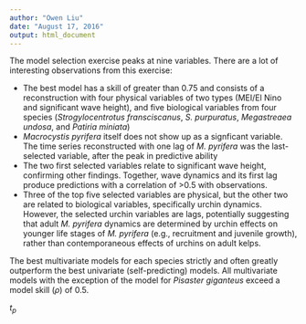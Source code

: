 ```yaml
---
author: "Owen Liu"
date: "August 17, 2016"
output: html_document
---
```


The model selection exercise peaks at nine variables. There are a lot of interesting observations from this exercise:

* The best model has a skill of greater than 0.75 and consists of a reconstruction with four physical variables of two types (MEI/El Nino and significant wave height), and five biological variables from four species (*Strogylocentrotus fransciscanus*, *S. purpuratus*, *Megastreaea undosa*, and *Patiria miniata*)
* *Macrocystis pyrifera* itself does not show up as a signficant variable. The time series reconstructed with one lag of *M. pyrifera* was the last-selected variable, after the peak in predictive ability
* The two first selected variables relate to significant wave height, confirming other findings. Together, wave dynamics and its first lag produce predictions with a correlation of >0.5 with observations.
* Three of the top five selected variables are physical, but the other two are related to biological variables, specifically urchin dynamics. However, the selected urchin variables are lags, potentially suggesting that adult *M. pyrifera* dynamics are determined by urchin effects on younger life stages of *M. pyrifera* (e.g., recruitment and juvenile growth), rather than contemporaneous effects of urchins on adult kelps.

The best multivariate models for each species strictly and often greatly outperform the best univariate (self-predicting) models.  All multivariate models with the exception of the model for *Pisaster giganteus* exceed a model skill ($\rho$) of 0.5.

$t_p$